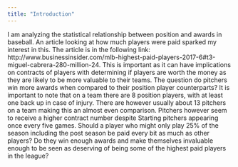 ---
title: "Introduction"
---

I am analyzing the statistical relationship between position and awards in baseball. An article looking at how much players were paid sparked my interest in this. The article is in the following link:   http://www.businessinsider.com/mlb-highest-paid-players-2017-6#t3-miguel-cabrera-280-million-24. This is important as it can have implications on contracts of players with determining if players are worth the money as they are likely to be more valuable to their teams. The question do pitchers win more awards when compared to their position player counterparts? It is important to note that on a team there are 8 position players, with at least one back up in case of injury. There are however usually about 13 pitchers on a team making this an almost even comparison.  Pitchers however seem to receive a higher contract number despite Starting pitchers appearing once every five games. Should a player who might only play 25% of the season including the post season be paid every bit as much as other players? Do they win enough awards and make themselves invaluable enough to be seen as deserving of being some of the highest paid players in the league?
